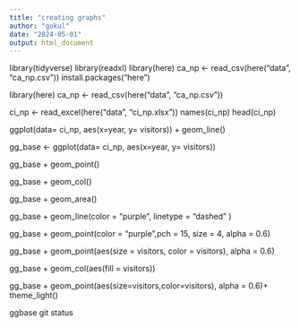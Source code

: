 ```yaml
---
title: "creating graphs"
author: "gokul"
date: "2024-05-01"
output: html_document
---
```

library(tidyverse)
library(readxl)
library(here)
ca_np <- read_csv(here("data", "ca_np.csv"))
install.packages("here")


library(here)
ca_np <- read_csv(here("data", "ca_np.csv"))

ci_np <- read_excel(here("data", "ci_np.xlsx"))
names(ci_np)
head(ci_np)

ggplot(data= ci_np, aes(x=year, y= visitors)) + geom_line()

gg_base <- ggplot(data= ci_np, aes(x=year, y= visitors))

gg_base + geom_point()

gg_base + geom_col()

gg_base + geom_area()



gg_base + geom_line(color = "purple", linetype = "dashed" )


gg_base + geom_point(color = "purple",pch = 15, size = 4, alpha = 0.6)


gg_base + geom_point(aes(size = visitors, color = visitors), alpha = 0.6)

gg_base + geom_col(aes(fill = visitors))

gg_base + geom_point(aes(size=visitors,color=visitors), alpha = 0.6)+ theme_light()

ggbase
git status
